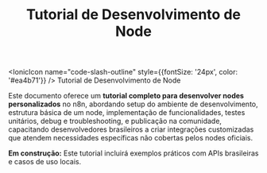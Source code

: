 ﻿---
sidebar_position: 1
title: Tutorial de Desenvolvimento de Node
description: Tutorial completo para desenvolver seu primeiro node personalizado para n8n
keywords: [n8n, desenvolvimento, node, tutorial, typescript, api]
---

<IonicIcon name="code-slash-outline" style={{fontSize: '24px', color: '#ea4b71'}} />
Tutorial de Desenvolvimento de Node

Este documento oferece um **tutorial completo para desenvolver nodes personalizados** no n8n, abordando setup do ambiente de desenvolvimento, estrutura básica de um node, implementação de funcionalidades, testes unitários, debug e troubleshooting, e publicação na comunidade, capacitando desenvolvedores brasileiros a criar integrações customizadas que atendem necessidades específicas não cobertas pelos nodes oficiais.

**Em construção:** Este tutorial incluirá exemplos práticos com APIs brasileiras e casos de uso locais.
